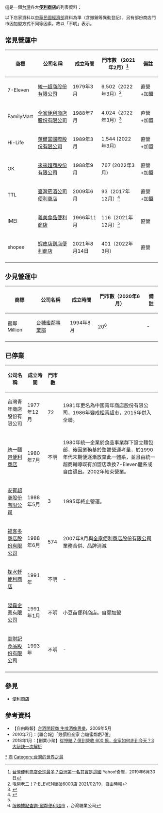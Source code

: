 這是一個[[台灣|台灣]]各大'''[[便利商店|便利商店]]'''的列表資料：

以下店家資料以[[中華民國經濟部|中華民國經濟部]]資料為準（含撤銷等異動登記），另有部份商店門市因加盟方式不同等因素，故以「不明」表示。

==常見營運中==
{| class="wikitable sortable" 
|-align=center
!商標!!公司名稱!!成立時間!!門市數
（2021年2月）<ref>[https://tw.mobi.yahoo.com/news/%E5%8F%B0%E7%81%A3%E4%BE%BF%E5%88%A9%E5%95%86%E5%BA%97%E5%85%A8%E7%90%83%E6%9C%80%E5%A4%9A-%E4%BA%9E%E6%B4%B2%E7%AC%AC-%E5%90%8D%E5%85%B6%E5%AF%A6%E6%98%AF%E9%80%99%E5%9C%8B-021500455.html 台灣便利商店全球最多？亞洲第一名其實是這國] {{Wayback|url=https://tw.mobi.yahoo.com/news/%E5%8F%B0%E7%81%A3%E4%BE%BF%E5%88%A9%E5%95%86%E5%BA%97%E5%85%A8%E7%90%83%E6%9C%80%E5%A4%9A-%E4%BA%9E%E6%B4%B2%E7%AC%AC-%E5%90%8D%E5%85%B6%E5%AF%A6%E6%98%AF%E9%80%99%E5%9C%8B-021500455.html |date=20190720184049 }}Yahoo!奇摩，2019年6月30日</ref>
!備註
|-
|7-Eleven||[[統一超商|統一超商股份有限公司]]||1979年3月||6,502（2022年3月）<ref>[https://ec.ltn.com.tw/amp/article/breakingnews/3443398 甩開老二！7-ELEVEN衝破6000店] {{Wayback|url=https://ec.ltn.com.tw/amp/article/breakingnews/3443398 |date=20210219071923 }} 2021/02/19，自由時報</ref> ||直營+加盟
|-
|FamilyMart||[[全家便利商店|全家便利商店股份有限公司]]||1988年7月||4,024（2022年3月）<ref>{{Cite web |url=https://www.family.com.tw/Web_Franchise/page |title=全家便利商店加盟網 |accessdate=2020-04-26 |archive-date=2020-08-01 |archive-url=https://web.archive.org/web/20200801191442/https://www.family.com.tw/Web_Franchise/page/ |dead-url=yes }}</ref> ||直營+加盟
|-
|Hi-Life||[[萊爾富|萊爾富國際股份有限公司]]||1989年3月||1,544 (2022年3月)||直營+加盟
|-
|OK||[[OK超商|來來超商股份有限公司]]||1988年9月||767 (2022年3月)||直營+加盟
|-
|TTL||[[臺灣菸酒公司|臺灣菸酒公司便利商店]]||2009年6月||93（2017年12月）<ref name=dn>{{Cite web |url=http://www.dnnt.com.tw/ |title=流通快訊雜誌社-11月店數統計 |access-date=2015-10-19 |archive-date=2020-05-13 |archive-url=https://web.archive.org/web/20200513102315/http://www.dnnt.com.tw/ |dead-url=no }}</ref>||直營+加盟
|-
|IMEI||[[義美食品|義美食品便利商店]]||1966年11月||116（2021年12月）<ref name=dn/>||直營
|-
|shopee||[[蝦皮店到店|蝦皮店到店便利商店]]||2021年8月14日||401（2022年3月）||直營
|-
|}

==少見營運中==
{| class="wikitable sortable" 
|-align=center
!商標!!公司名稱!!成立時間!!門市數（2020年6月）!!備註
|-
|蜜鄰 Million||[[台灣糖業公司|台糖蜜鄰事業部]]||1994年8月||20<ref>[https://www.taisugar.com.tw/chinese/ServicePlace_Index.aspx?n=10089&t1=7 服務據點查詢-蜜鄰便利超市] {{Wayback|url=https://www.taisugar.com.tw/chinese/ServicePlace_Index.aspx?n=10089&t1=7 |date=20201001153636 }}，台灣糖業公司</ref>||-
|-
|}

==已停業==
{| class="wikitable" style="text-align:center;"
|-
!公司名稱!!成立時間!!門市數!!
|-
|台灣青年商店股份有限公司||1977年12月||72||1981年更名為中國青年商店股份有限公司，1986年變成[[松青超市_(台灣)|松青超市]]，2015年併入全聯。
|-
|[[統一麵包便利商店|統一麵包便利商店]]||1980年7月||不明||1980年統一企業於食品事業群下設立麵包部，後因業務基於整體營運考量，於1990年代末期便逐漸放棄此一體系，並且由統一超商輔導既有加盟店改換7-Eleven體系或自由退出。2002年結束營業。
|-
|[[安賓超商|安賓超商股份有限公司]]||1988年5月||3||1995年終止營運。
|-
|[[福客多便利商店|福客多商店股份有限公司]]||1988年6月||574||2007年8月與[[全家便利商店股份有限公司|全家便利商店股份有限公司]]業務合併、品牌消滅
|-
|[[掬水軒便利商店|掬水軒便利商店]]||1991年||不明||-
|-
|[[小豆苗便利商店|陞磊企業有限公司]]||1991年1月||不明||小豆苗便利商店。自願加盟
|-
|[[翁財記便利商店|翁財記食品股份有限公司]]||1993年||不明||-
|-
|}

==參見==
*[[便利商店|便利商店]]

==參考資料==
<span style="font-size:smaller;">
*【自由時報】[http://news.ltn.com.tw/news/business/paper/307569 台酒開超商 生啤酒像思樂]，2009年5月
*2010年7月：【聯合報】「賤價租全家 台糖蜜鄰虧7億」 
*2018年1月：【創業小聚】[https://meet.bnext.com.tw/articles/view/42247 從慘賠 7 億到營收 600 億，全家如何走到今天？3 大祕訣一次解析] {{Wayback|url=https://meet.bnext.com.tw/articles/view/42247 |date=20190802171025 }}
</span>
{{Reflist}}


{{台灣便利商店}}
[[Category:台灣便利商店|*]]
[[Category:台灣公司列表|商]]
[[Category:台灣的世界之最|Category:台灣的世界之最]]